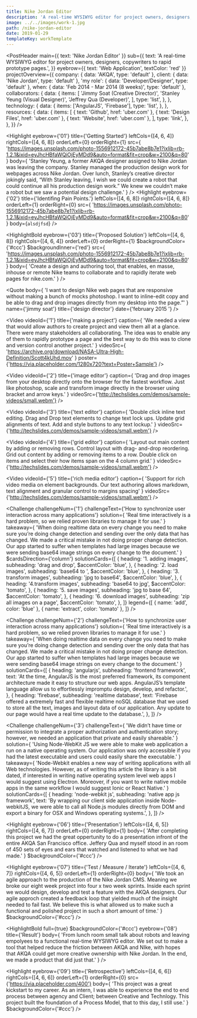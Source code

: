 ```yaml
---
title: Nike Jordan Editor
description: 'A real-time WYSIWYG editor for project owners, designers, copywriters to rapid prototype pages.'
image: ../../images/work-1.jpg
path: /nike-jordan-editor
date: 2019-01-29
templateKey: workTemplate
---
```



<PostHeader
  main={{ text: 'Nike Jordan Editor' }}
  sub={{
    text:
      'A real-time WYSIWYG editor for project owners, designers, copywriters to rapid prototype pages.',
  }}
  eyebrow={{ text: 'Web Application', textColor: 'red' }}
  projectOverview={{
    company: { data: 'AKQA', type: 'default' },
    client: { data: 'Nike Jordan', type: 'default' },
    'my role': { data: 'Developer/Designer', type: 'default' },
    when: { data: 'Feb 2014 - Mar 2014 (8 weeks)', type: 'default' },
    collaborators: {
      data: {
        items: [
          'Jimmy Soat (Creative Director)',
          'Stanley Yeung (Visual Designer)',
          'Jeffrey Qua (Developer)',
        ],
        type: 'list',
      },
    },
    technology: {
      data: {
        items: ['AngularJS', 'Firebase'],
        type: 'list',
      },
    },
    resources: {
      data: {
        items: [
          { text: 'Github', href: 'uber.com' },
          { text: 'Design Files', href: 'uber.com' },
          { text: 'Website', href: 'uber.com' },
        ],
        type: 'link',
      },
    },
  }}
/>
<Summary
  eyebrow={'00'}
  title={'Summary'}
  body={
    'The agency AKQA and their client Nike Jordan worked together to complete dozens of champaign webpages. Nike ran the majority of the creative process with their in-house copywriters, photographers, and creative directors. AKQA was the production muscle, bring together all the creative assets into a www.nike.com hosted webpage. Both Nike and AKQA did great work together; however, AKQA’s goal was to have more creative ownership. Unfortunatly for AKQA this ownership was seemingly impossible. The process between AKQA and Nike was fragemented, we were given hard deadlines, short production times, and low budgets. All of which, created a bottleneck that essentially blocked any progress towards more creative ownership. We had a mission to fix this fragemented process by bridging the the communication gap between Client Nike and Agency AKQA.'
  }
  $borderBottom={true}
/>

<Process />

<Highlight
  eyebrow={'01'}
  title={'Getting Started'}
  leftCols={[4, 6, 4]}
  rightCols={[4, 6, 8]}
  orderLeft={0}
  orderRight={1}
  src={
    'https://images.unsplash.com/photo-1556912172-45b7abe8b7e1?ixlib=rb-1.2.1&ixid=eyJhcHBfaWQiOjEyMDd9&auto=format&fit=crop&w=2100&q=80'
  }
  body={
    'Stanley Yeung, a former AKQA designer assigned to Nike Jordan was leaving the company.  Stanley managed the production design work for webpages across Nike Jordan.  Over lunch, Stanley’s creative director jokingly said, “With Stanley leaving, I wish we could create a robot that could continue all his production design work.” We knew we couldn’t make a robot but we saw a potential design challenge.'
  }
/>
<Highlight
eyebrow={'02'}
title={'Identifing Pain Points.'}
leftCols={[4, 6, 8]}
rightCols={[4, 6, 8]}
orderLeft={1}
orderRight={0}
src={
  'https://images.unsplash.com/photo-1556912172-45b7abe8b7e1?ixlib=rb-1.2.1&ixid=eyJhcHBfaWQiOjEyMDd9&auto=format&fit=crop&w=2100&q=80'
}
body={`alsdjfsd`}
/>

<HighlightBold
  eyebrow={'03'}
  title={'Proposed Solution'}
  leftCols={[4, 6, 8]}
  rightCols={[4, 6, 4]}
  orderLeft={0}
  orderRight={1}
  $backgroundColor={'#ccc'}
  $backgroundInner={'red'}
  src={
    'https://images.unsplash.com/photo-1556912172-45b7abe8b7e1?ixlib=rb-1.2.1&ixid=eyJhcHBfaWQiOjEyMDd9&auto=format&fit=crop&w=2100&q=80'
  }
  body={
    'Create a design and authoring tool, that enables, en masse, inhouse or remote Nike teams to collaborate and to rapidly iterate web pages for nike.com.'
  }
/>

<Summary
  eyebrow={'04'}
  title={'Design Execution'}
  body={
    'We had to move quick, we went from a list of product requirements to paper prototype with in the first day.  We based most of our interaction design on the precidence of teams’ tooling e.g. Photoshop and CQ5. Next, we gathered all of the creative assets, e.g. fonts, color pallets, icongraphy, etc, in preperation of developing a MVP.'
  }
  $borderBottom={true}
/>

<Quote
  body={
    'I want to design Nike web pages that are responsive without making a bunch of mocks photoshop.  I want to inline-edit copy and be able to drag and drop images directly from my desktop into the page.”'
  }
  name={'jimmy soat'}
  title={'design director'}
  date={'february 2015 '}
/>

<Video
  videoId={'1'}
  title={'making a project'}
  caption={
    'We needed a view that would allow authors to create project and view them all at a glance. There were many stakeholders all collaborating.  The idea was to enable any of them to rapidly prototype a page and the best way to do this was to clone and version control another project.'
  }
  videoSrc={
    'https://archive.org/download/NASA-Ultra-High-Definition/Scott4kUhd.mov'
  }
  poster={'https://via.placeholder.com/1280x720?text=Poster+Sample'}
/>

<Video
  videoId={'2'}
  title={'image editor'}
  caption={
    'Drag and drop images from your desktop directly onto the browser for the fastest workflow.  Just like photoshop, scale and transform image directly in the browser using bracket and arrow keys.'
  }
  videoSrc={'http://techslides.com/demos/sample-videos/small.webm'}
/>

<Video
  videoId={'3'}
  title={'text editor'}
  caption={
    'Double click inline text editing. Drag and Drop text elements to change text lock ups. Update grid alignments of text. Add and style buttons to any text lockup.'
  }
  videoSrc={'http://techslides.com/demos/sample-videos/small.webm'}
/>

<Video
  videoId={'4'}
  title={'grid editor'}
  caption={
    'Layout out main content by adding or removing rows. Control layout with drag- and-drop reordering. Grid out content by adding or removing items to a row.  Double click on items and select their how items span on the 4 column grid.'
  }
  videoSrc={'http://techslides.com/demos/sample-videos/small.webm'}
/>

<Video
  videoId={'5'}
  title={'rich media editor'}
  caption={
    'Support for rich video media on element backgrounds. Our text authoring allows markdown, text alignment and granular control to margins spacing'
  }
  videoSrc={'http://techslides.com/demos/sample-videos/small.webm'}
/>

<Challenge
  challengeNum={'1'}
  challengeText={'How to synchronize user interaction across many applications'}
  solution={
    'Real time interactively is a hard problem, so we relied proven libraries to manage it for use.'
  }
  takeaway={
    'When doing realtime data on every change you need to make sure you’re doing change detection and sending over the only data that has changed.  We made a critical mistake in not doing proper change detection. Our app started to suffer when templates had large images because we were sending base64 image strings on every change to the document.'
  }
  $cardsDirection={'column'}
  solutionCards={[
    {
      heading: '1. adding images',
      subheading: 'drag and drop',
      $accentColor: 'blue',
    },
    {
      heading: '2. load images',
      subheading: 'base64 to <canvas>',
      $accentColor: 'blue',
    },
    {
      heading: '3. transform images',
      subheading: 'jpg to base64',
      $accentColor: 'blue',
    },
    {
      heading: '4.transform images',
      subheading: 'base64 to jpg',
      $accentColor: 'tomato',
    },
    {
      heading: '5. save images',
      subheading: 'jpg to base 64',
      $accentColor: 'tomato',
    },
    {
      heading: '6. download images',
      subheading: 'zip all images on a page',
      $accentColor: 'tomato',
    },
  ]}
  legend={[
    { name: 'add', color: 'blue' },
    { name: 'extract', color: 'tomato' },
  ]}
/>

<Challenge
  challengeNum={'2'}
  challengeText={'How to synchronize user interaction across many applications'}
  solution={
    'Real time interactively is a hard problem, so we relied proven libraries to manage it for use.'
  }
  takeaway={
    'When doing realtime data on every change you need to make sure you’re doing change detection and sending over the only data that has changed.  We made a critical mistake in not doing proper change detection. Our app started to suffer when templates had large images because we were sending base64 image strings on every change to the document.'
  }
  solutionCards={[
    {
      heading: 'angularjs',
      subheading: 'frontend framework',
      text:
        'At the time, AngularJS is the most preferred framework, its component architecture made it easy to structure our web apps. AngularJS’s template language allow us to effortlessly impromptu design, develop, and refactor.',
    },
    {
      heading: 'firebase',
      subheading: 'realtime database',
      text:
        'Firebase offered a extremely fast and flexible realtime noSQL database that we used to store all the text, images and layout data of our application. Any update to our page would have a real time update to the database.',
    },
  ]}
/>

<Challenge
  challengeNum={'3'}
  challengeText={
    'We didn’t have time or permission to integrate a proper authorization and authentication story; however, we needed an application that private and easily shareable.'
  }
  solution={
    'Using Node-WebKit JS we were able to make web application a run on a native operating system. Our application was only accessible if you had the latest executable and users could easily share the executable.'
  }
  takeaway={
    'Node-Webkit enables a new way of writing applications with all Web technologies. However, as of writing this article the library is a bit dated, if interested in writing native operating system level web apps I would suggest using Electron.  Moreover, if you want to write native mobile apps in the same workflow I would suggest Ionic or React Native.'
  }
  solutionCards={[
    {
      heading: 'node-webkit js',
      subheading: 'native app js framework',
      text:
        'By wrapping our client side application inside Node-webkitJS, we were able to call all Node.js modules directly from DOM and export a binary for OSX and Windows operating systems.',
    },
  ]}
/>

<Highlight
  eyebrow={'06'}
  title={'Presentation'}
  leftCols={[4, 6, 5]}
  rightCols={[4, 6, 7]}
  orderLeft={0}
  orderRight={1}
  body={
    'After completing this project we had the great oppertunity to do a presentation infront of the entire AKQA San Francisco office.  Jeffery Qua and myself stood in an room of 450 sets of eyes and ears that watched and listened to what we had made.'
  }
  $backgroundColor={'#ccc'}
/>

<Highlight
  eyebrow={'07'}
  title={'Test / Measure / Iterate'}
  leftCols={[4, 6, 7]}
  rightCols={[4, 6, 5]}
  orderLeft={1}
  orderRight={0}
  body={
    'We took an agile approach to the production of the Nike Jordan CMS.  Meaning we broke our eight week project into four x two week sprints.  Inside each sprint we would design, develop and test a feature with the AKQA designers.  Our agile approch created a feedback loop that yielded much of the insight needed to fail fast.  We believe this is what allowed us to make such a functional and polished project in such a short amount of time.'
  }
  $backgroundColor={'#ccc'}
/>

<HighlightBold
  full={true}
  $backgroundColor={'#ccc'}
  eyebrow={'08'}
  title={'Result'}
  body={
    'From lunch room small talk about robots and leaving empolyees to a functional real-time WYSIWYG editor. We set out to make a tool that helped reduce the friction between AKQA and NIke, with hopes that AKQA could get more creative ownership with Nike Jordan.  In the end, we made a product that did just that.'
  }
/>

<Highlight
  eyebrow={'09'}
  title={'Retrospective'}
  leftCols={[4, 6, 6]}
  rightCols={[4, 6, 6]}
  orderLeft={1}
  orderRight={0}
  src={'https://via.placeholder.com/400'}
  body={
    'This project was a great kickstart to my career. As an intern, I was able to experience the end to end process between agency and Client; between Creative and Technlogy. This project built the foundation of a Process Model, that to this day, I still use.'
  }
  $backgroundColor={'#ccc'}
/>
